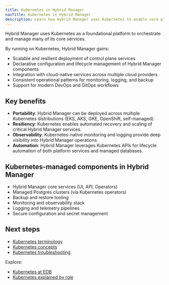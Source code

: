```yaml
---
title: Kubernetes in Hybrid Manager
navTitle: Kubernetes in Hybrid Manager
description: Learn how Hybrid Manager uses Kubernetes to enable core platform capabilities.
---
```


Hybrid Manager uses Kubernetes as a foundational platform to orchestrate and manage many of its core services.

By running on Kubernetes, Hybrid Manager gains:

-   Scalable and resilient deployment of control plane services
-   Declarative configuration and lifecycle management of Hybrid Manager components
-   Integration with cloud-native services across multiple cloud providers
-   Consistent operational patterns for monitoring, logging, and backup
-   Support for modern DevOps and GitOps workflows

## Key benefits

-   **Portability**: Hybrid Manager can be deployed across multiple Kubernetes distributions (EKS, AKS, GKE, OpenShift, self-managed).
-   **Resiliency**: Kubernetes enables automated recovery and scaling of critical Hybrid Manager services.
-   **Observability**: Kubernetes-native monitoring and logging provide deep visibility into Hybrid Manager operations.
-   **Automation**: Hybrid Manager leverages Kubernetes APIs for lifecycle automation of both platform services and managed databases.

## Kubernetes-managed components in Hybrid Manager

-   Hybrid Manager core services (UI, API, Operators)
-   Managed Postgres clusters (via Kubernetes operators)
-   Backup and restore tooling
-   Monitoring and observability stack
-   Logging and telemetry pipelines
-   Secure configuration and secret management

## Next steps

-   [Kubernetes terminology](./terminology)
-   [Kubernetes concepts](./kubernetes-concepts)
-   [Kubernetes troubleshooting](/portal/kubernetes/learn/how-to/troubleshooting-on-kubernetes/)

Explore:

-   [Kubernetes at EDB](./k8s-at-edb)
-   [Kubernetes explained by role](./for/)
